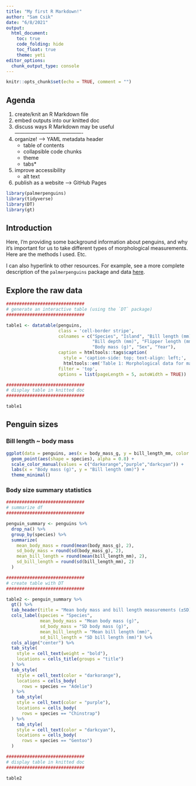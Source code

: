 ```yaml
---
title: "My first R Markdown!"
author: "Sam Csik"
date: "6/8/2021"
output: 
  html_document:
    toc: true
    code_folding: hide
    toc_float: true
    theme: yeti
editor_options: 
  chunk_output_type: console
---
```


```r
knitr::opts_chunk$set(echo = TRUE, comment = "")
```

## Agenda

  1. create/knit an R Markdown file
  2. embed outputs into our knitted doc
  3. discuss ways R Markdown may be useful  
  ----------------------------------------
  4. organize! --> YAML metadata header
      - table of contents
      - collapsible code chunks
      - theme
      - tabs*
  5. improve accessibility
      - alt text
  6. publish as a website --> GitHub Pages


```r
library(palmerpenguins) 
library(tidyverse)
library(DT)
library(gt)
```

## Introduction

Here, I'm providing some background information about penguins, and why it's important for us to take different types of morphological measurements. Here are the methods I used. Etc. 

I can also hyperlink to other resources. For example, see a more complete description of the `palmerpenguins` package and data [here](https://allisonhorst.github.io/palmerpenguins/index.html).

## Explore the raw data

```r
##############################
# generate an interactive table (using the `DT` package) 
##############################

table1 <- datatable(penguins, 
                    class = 'cell-border stripe', 
                    colnames = c("Species", "Island", "Bill length (mm)",
                                 "Bill depth (mm)", "Flipper length (mm)",
                                 "Body mass (g)", "Sex", "Year"),
                    caption = htmltools::tags$caption( 
                      style = 'caption-side: top; text-align: left;', 
                      htmltools::em('Table 1: Morphological data for male and female Adelie, Chinstrap, & Gentoo penguins across three islands in the Palmer Archipelago, Antarctica.')),
                    filter = 'top', 
                    options = list(pageLength = 5, autoWidth = TRUE)) 

##############################
# display table in knitted doc
##############################

table1
```

## Penguin sizes {.tabset .tabset-fade .tabset-pills}

### Bill length ~ body mass
```r
ggplot(data = penguins, aes(x = body_mass_g, y = bill_length_mm, color = species)) +
  geom_point(aes(shape = species), alpha = 0.8) +
  scale_color_manual(values = c("darkorange","purple","darkcyan")) +
  labs(x = "Body mass (g)", y = "Bill length (mm)") +
  theme_minimal()
```

### Body size summary statistics
```r
##############################
# summarize df
##############################

penguin_summary <- penguins %>% 
  drop_na() %>% 
  group_by(species) %>% 
  summarize(
    mean_body_mass = round(mean(body_mass_g), 2), 
    sd_body_mass = round(sd(body_mass_g), 2),
    mean_bill_length = round(mean(bill_length_mm), 2),
    sd_bill_length = round(sd(bill_length_mm), 2)
  )

##############################
# create table with DT
##############################

table2 <- penguin_summary %>% 
  gt() %>% 
  tab_header(title = "Mean body mass and bill length measurements (±SD) for Adelie, Chinstrap, & Gentoo penguins") %>% 
  cols_label(species = "Species",
             mean_body_mass = "Mean body mass (g)",
             sd_body_mass = "SD body mass (g)",
             mean_bill_length = "Mean bill length (mm)",
             sd_bill_length = "SD bill length (mm)") %>% 
  cols_align("center") %>% 
  tab_style(
    style = cell_text(weight = "bold"),
    locations = cells_title(groups = "title")
  ) %>% 
  tab_style(
    style = cell_text(color = "darkorange"),
    locations = cells_body(
      rows = species == "Adelie")
  ) %>% 
    tab_style(
    style = cell_text(color = "purple"),
    locations = cells_body(
      rows = species == "Chinstrap")
  ) %>%
    tab_style(
    style = cell_text(color = "darkcyan"),
    locations = cells_body(
      rows = species == "Gentoo")
  )

##############################
# display table in knitted doc
##############################

table2
```

